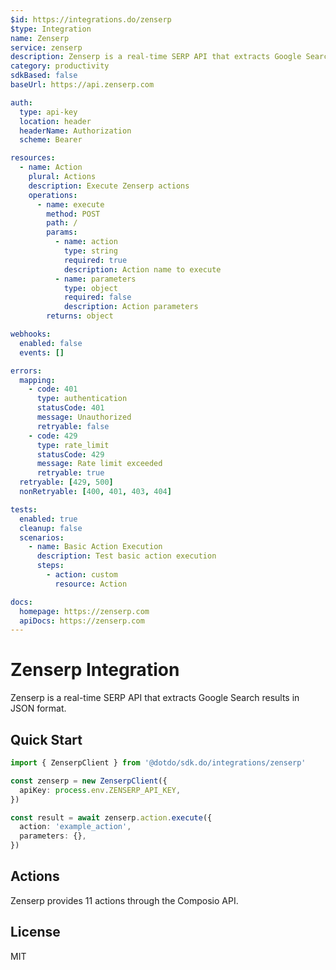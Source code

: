 ```yaml
---
$id: https://integrations.do/zenserp
$type: Integration
name: Zenserp
service: zenserp
description: Zenserp is a real-time SERP API that extracts Google Search results in JSON format.
category: productivity
sdkBased: false
baseUrl: https://api.zenserp.com

auth:
  type: api-key
  location: header
  headerName: Authorization
  scheme: Bearer

resources:
  - name: Action
    plural: Actions
    description: Execute Zenserp actions
    operations:
      - name: execute
        method: POST
        path: /
        params:
          - name: action
            type: string
            required: true
            description: Action name to execute
          - name: parameters
            type: object
            required: false
            description: Action parameters
        returns: object

webhooks:
  enabled: false
  events: []

errors:
  mapping:
    - code: 401
      type: authentication
      statusCode: 401
      message: Unauthorized
      retryable: false
    - code: 429
      type: rate_limit
      statusCode: 429
      message: Rate limit exceeded
      retryable: true
  retryable: [429, 500]
  nonRetryable: [400, 401, 403, 404]

tests:
  enabled: true
  cleanup: false
  scenarios:
    - name: Basic Action Execution
      description: Test basic action execution
      steps:
        - action: custom
          resource: Action

docs:
  homepage: https://zenserp.com
  apiDocs: https://zenserp.com
---
```


# Zenserp Integration

Zenserp is a real-time SERP API that extracts Google Search results in JSON format.

## Quick Start

```typescript
import { ZenserpClient } from '@dotdo/sdk.do/integrations/zenserp'

const zenserp = new ZenserpClient({
  apiKey: process.env.ZENSERP_API_KEY,
})

const result = await zenserp.action.execute({
  action: 'example_action',
  parameters: {},
})
```

## Actions

Zenserp provides 11 actions through the Composio API.

## License

MIT
